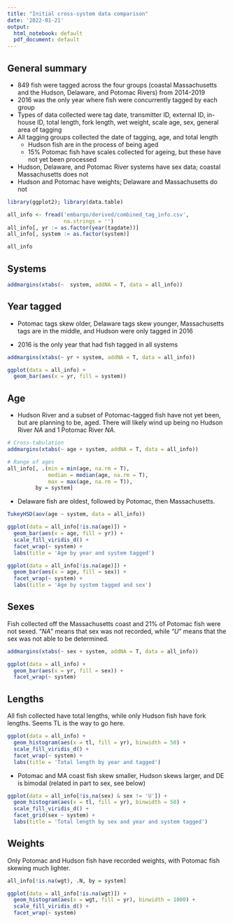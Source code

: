 ```yaml
---
title: "Initial cross-system data comparison"
date: '2022-01-21'
output:
  html_notebook: default
  pdf_document: default
---
```


## General summary

- 849 fish were tagged across the four groups (coastal Massachusetts and the Hudson, Delaware, and Potomac Rivers) from 2014-2019
- 2016 was the only year where fish were concurrently tagged by each group
- Types of data collected were tag date, transmitter ID, external ID, in-house ID, total length, fork length, wet weight, scale age, sex, general area of tagging
- All tagging groups collected the date of tagging, age, and total length
  - Hudson fish are in the process of being aged
  - 15% Potomac fish have scales collected for ageing, but these have not yet been processed
- Hudson, Delaware, and Potomac River systems have sex data; coastal Massachusetts does not
- Hudson and Potomac have weights; Delaware and Massachusetts do not


```r
library(ggplot2); library(data.table)
```
```r
all_info <- fread('embargo/derived/combined_tag_info.csv',
                  na.strings = '')
all_info[, yr := as.factor(year(tagdate))]
all_info[, system := as.factor(system)]

all_info
```

## Systems

```r
addmargins(xtabs(~  system, addNA = T, data = all_info))
```

## Year tagged

- Potomac tags skew older, Delaware tags skew younger, Massachusetts tags are in the middle, and Hudson were only tagged in 2016

- 2016 is the only year that had fish tagged in all systems

```r
addmargins(xtabs(~ yr + system, addNA = T, data = all_info))
```

```r
ggplot(data = all_info) +
  geom_bar(aes(x = yr, fill = system))
```

## Age

- Hudson River and a subset of Potomac-tagged fish have not yet been, but are planning to be, aged. There will likely wind up being no Hudson River *NA* and 1 Potomac River *NA*.

```r
# Cross-tabulation
addmargins(xtabs(~ age + system, addNA = T, data = all_info))

# Range of ages
all_info[, .(min = min(age, na.rm = T),
             median = median(age, na.rm = T),
             max = max(age, na.rm = T)), 
         by = system]
```

- Delaware fish are oldest, followed by Potomac, then Massachusetts.

```r
TukeyHSD(aov(age ~ system, data = all_info))
```


```r
ggplot(data = all_info[!is.na(age)]) +
  geom_bar(aes(x = age, fill = yr)) +
  scale_fill_viridis_d() +
  facet_wrap(~ system) +
  labs(title = 'Age by year and system tagged')
```


```r
ggplot(data = all_info[!is.na(age)]) +
  geom_bar(aes(x = age, fill = sex)) +
  facet_wrap(~ system) +
  labs(title = 'Age by system tagged and sex')
```


## Sexes

Fish collected off the Massachusetts coast and 21% of Potomac fish were not sexed. "*NA*" means that sex was not recorded, while "*U*" means that the sex was not able to be determined.

```r
addmargins(xtabs(~ sex + system, addNA = T, data = all_info))
```

```r
ggplot(data = all_info) +
  geom_bar(aes(x = yr, fill = sex)) +
  facet_wrap(~ system)
```

## Lengths

All fish collected have total lengths, while only Hudson fish have fork lengths. Seems TL is the way to go here.

```r
ggplot(data = all_info) +
  geom_histogram(aes(x = tl, fill = yr), binwidth = 50) +
  scale_fill_viridis_d() +
  facet_wrap(~ system) +
  labs(title = 'Total length by year and tagged')
```

- Potomac and MA coast fish skew smaller, Hudson skews larger, and DE is bimodal (related in part to sex, see below)

```r
ggplot(data = all_info[!is.na(sex) & sex != 'U']) +
  geom_histogram(aes(x = tl, fill = yr), binwidth = 50) +
  scale_fill_viridis_d() +
  facet_grid(sex ~ system) +
  labs(title = 'Total length by sex and year and system tagged')
```


## Weights

Only Potomac and Hudson fish have recorded weights, with Potomac fish skewing much lighter.

```r
all_info[!is.na(wgt), .N, by = system]

ggplot(data = all_info[!is.na(wgt)]) +
  geom_histogram(aes(x = wgt, fill = yr), binwidth = 1000) +
  scale_fill_viridis_d() +
  facet_wrap(~ system)
```

